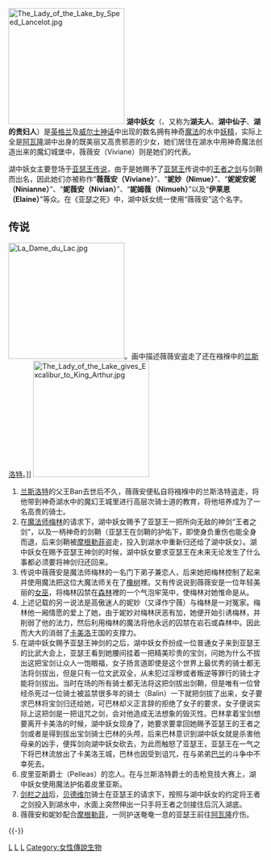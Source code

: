 {{unreferenced|time=2013-12-07T04:36:11+00:00}}
[[File:The_Lady_of_the_Lake_by_Speed_Lancelot.jpg|230px]]
'''湖中妖女'''（{{lang-en|Lady of the Lake}}、又称为'''湖夫人'''、'''湖中仙子'''、'''湖的贵妇人'''）是[[英格兰|英格兰]]及[[威尔士|威尔士神话]]中出现的数名拥有神奇[[魔法|魔法]]的水中[[妖精|妖精]]，实际上全是[[阿瓦隆|阿瓦隆]]湖中出身的既美丽又高贵邪恶的少女，她们居住在湖水中用神奇魔法创造出来的魔幻城堡中，薇薇安（Viviane）则是她们的代表。

湖中妖女主要登场于[[亚瑟王传说|亚瑟王传说]]，由于是她赐予了[[亚瑟王|亚瑟王]]传说中的[[王者之剑|王者之剑]]与剑鞘而出名，因此她们亦被称作“'''薇薇安（Viviane）'''”、“'''妮妙（Nimue）'''”、“'''妮妮安妮（Ninianne）'''”、“'''妮薇安（Nivian）'''”、“'''妮姆薇（Nimueh）'''”以及“'''伊莱恩（Elaine）'''”等众。在《亚瑟之死》中，湖中妖女统一使用“薇薇安”这个名字。

== 传说 ==
[[File:La_Dame_du_Lac.jpg|230px]]。画中描述薇薇安盗走了还在襁褓中的[[兰斯洛特|兰斯洛特]]。]]
[[File:The_Lady_of_the_Lake_gives_Excalibur_to_King_Arthur.jpg|230px]]

#[[兰斯洛特|兰斯洛特]]的父王Ban去世后不久，薇薇安便私自将襁褓中的兰斯洛特盗走，将他带到神奇湖水中的魔幻王城里进行高层次骑士道的教育，将他培养成为了一名高贵的骑士。
#在[[魔法师|魔法师]][[梅林_(亚瑟王传说)|梅林]]的请求下，湖中妖女赐予了亚瑟王一把所向无敌的神剑“王者之剑”，以及一柄神奇的剑鞘（亚瑟王在剑鞘的护佑下，即使身负重伤也能全身而退，后来剑鞘被[[摩根勒菲|摩根勒菲]]盗走，投入到湖水中重新归还给了湖中妖女）。湖中妖女在赐予亚瑟王神剑的时候，湖中妖女要求亚瑟王在未来无论发生了什么事都必须要将神剑归还回来。
#传说中薇薇安是魔法师梅林的一名门下弟子兼恋人，后来她把梅林控制了起来并使用魔法把这位大魔法师关在了[[橡树|橡树]]裡。又有传说说到薇薇安是一位年轻美丽的[[女巫|女巫]]，将梅林囚禁在[[森林|森林]]裡的一个气泡牢笼中，使梅林对她惟命是从。
#上述记载的另一说法是高傲迷人的妮妙（又译作宁薇）与梅林是一对冤家。梅林他一厢情愿的爱上了她，由于妮妙对梅林厌恶有加，她便开始引诱梅林，并削弱了他的法力，然后利用梅林的魔法将他永远的囚禁在岩石或森林中。因此而大大的消弱了[[卡美洛|卡美洛]]王国的支撑力。
#在湖中妖女赐予亚瑟王神剑的之后，湖中妖女乔扮成一位普通女子来到亚瑟王的比武大会上，亚瑟王看到她腰间挂着一把精美珍贵的宝剑，问她为什么不拔出这把宝剑让众人一饱眼福，女子扬言道即使是这个世界上最优秀的骑士都无法将剑拔出，但是只有一位文武双全，从未犯过淫秽或者叛逆等罪行的骑士才能将剑拔出。当时在场的所有骑士都无法将这把剑拔出剑鞘，但是唯有一位曾经杀死过一位骑士被监禁很多年的骑士{{le|巴林 (亚瑟王传说)|Sir Balin|巴林}}（Balin）一下就把剑拔了出来，女子要求巴林将宝剑归还给她，可巴林却义正言辞的拒绝了女子的要求，女子便说实际上这把剑是一把诅咒之剑，会对他造成无法想象的毁灭性。巴林拿着宝剑想要离开卡美洛的时候，湖中妖女现身了，她要求要拿回她赐予亚瑟王的王者之剑或者是得到拔出宝剑骑士巴林的头颅，后来巴林意识到湖中妖女就是杀害他母亲的凶手，便挥剑向湖中妖女砍去，为此而触怒了亚瑟王，亚瑟王在一气之下将巴林流放出了卡美洛王城，巴林也因受到诅咒，在与弟弟[[巴兰|巴兰]]的斗争中不幸死去。
#皮里亚斯爵士（Pelleas）的恋人。在与兰斯洛特爵士的击枪竞技大赛上，湖中妖女使用魔法护佑着皮里亚斯。
#[[剑栏之战|剑栏之战]]后，[[贝德维尔|贝德维尔]]骑士在亚瑟王的请求下，按照与湖中妖女的约定将王者之剑投入到湖水中，水面上突然伸出一只手将王者之剑接住后沉入湖底。
#薇薇安和妮妙配合[[摩根勒菲|摩根勒菲]]，一同护送奄奄一息的亚瑟王前往[[阿瓦隆|阿瓦隆]]疗伤。

{{-}}
{{亚瑟王传说}}

[[Category:神話傳說中的人物|L]]
[[Category:妖精|L]]
[[Category:亞瑟王傳說|L]]
[[Category:女性傳說生物|Category:女性傳說生物]]